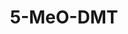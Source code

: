 ---
title: 5-MeO-DMT
aka:
  - 5-methoxy-N,N-dimethyltryptamine
duration_chart_title: Vaporised Duration of 5-MeO-DMT
image_location: /src/assets/Images/5-MeO-xxT/5-MeO-XXT structural formula.png
duration_chart:
  total: 20–40m
  onset: 30s
  coming_up: 15s
  plateau: 9m
  coming_down: 4m
positive_effects: euphoria, stimulation
neutral_effects: visuals
negative_effects: unconsciousness, nausea, muscle tension, confusion, anxiety
dosage_table:
  title: Vaporised Dosage of 5-MeO-DMT
  threshold: 1 mg
  light: 3–6 mg
  common: 6–12 mg
  strong: 12–20 mg
  heavy: 20+ mg
--- 